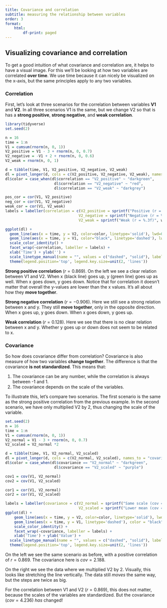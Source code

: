 ```yaml
---
title: Covariance and correlation
subtitle: measuring the relationship between variables
order: 3
format:
    html:
        df-print: paged
---
```





## Visualizing covariance and correlation

To get a good intuition of what covariance and correlation are, it helps to have a visual image.
For this we'll be looking at how two variables are correlated **over time**.
We use time because it can nicely be visualized on the x-axis, but the same principles apply to any two variables.

### Correlation

First, let's look at three scenarios for the correlation between variables **V1** and **V2**.
In all three scenarios V1 is the same, but we change V2 so that is has a **strong positive**, **strong negative**, and **weak correlation**.

```r
library(tidyverse)
set.seed(2)

n = 16
time = 1:n
V1 = cumsum(rnorm(n, 0, 1))
V2_positive = V1 - 3 + rnorm(n, 0, 0.7)
V2_negative = -V1 + 2 + rnorm(n, 0, 0.6)
V2_weak = rnorm(n, 0, 1)

d = tibble(time, V1, V2_positive, V2_negative, V2_weak)
dl = pivot_longer(d, cols = c(V2_positive, V2_negative, V2_weak), names_to = "correlation", values_to = "V2")
dl$color = case_when(dl$correlation == "V2_positive" ~ "darkgreen",
                      dl$correlation == "V2_negative" ~ "red",
                      dl$correlation == "V2_weak" ~ "darkgrey")

pos_cor = cor(V1, V2_positive)
neg_cor = cor(V1, V2_negative)
weak_cor = cor(V1, V2_weak)
labels = labeller(correlation = c(V2_positive = sprintf("Positive (r = %.3f)", pos_cor), 
                                 V2_negative = sprintf("Negative (r = %.3f)", neg_cor),
                                 V2_weak = sprintf("Weak (r = %.3f)", weak_cor)))

ggplot(dl) +
  geom_line(aes(x = time, y = V2, color=color, linetype='solid'), lwd=0.8) +
  geom_line(aes(x = time, y = V1, color="black", linetype='dashed'), lwd=0.8) +
  scale_color_identity() + 
  facet_wrap(~correlation, labeller = labels) +
  xlab('Time') + ylab('') + 
  scale_linetype_manual(name = "", values = c("dashed", "solid"), labels = c("V1", "V2")) +
  theme(legend.position='top', legend.key.size=unit(2, 'lines'))
```

**Strong positive correlation** ($r = 0.869$).
On the left we see a clear relation between V1 and V2.
When x (black line) goes up, y (green line) goes up as well.
When x goes down, y goes down.
Notice that for correlation it doesn't matter that overall the y-values are lower than the x values.
It's all about how they **move together**.

**Strong negative correlation** ($r = -0.906$).
Here we still see a strong relation between x and y.
They still **move together**, only in the opposite direction.
When x goes up, y goes down.
When x goes down, y goes up.

**Weak correlation** ($r = 0.128$).
Here we see that there is no clear relation between x and y.
Whether y goes up or down does not seem to be related to x.


### Covariance

So how does covariance differ from correlation?
Covariance is also measure of how two variables **change together**.
The difference is that the covariance **is not standardized**.
This means that:

1. The covariance can be any number, while the correlation is always between -1 and 1.
2. The covariance depends on the scale of the variables. 

To illustrate this, let's compare two scenarios.
The first scenario is the same as the strong positive correlation from the previous example.
In the second scenario, we have only multiplied V2 by 2, thus changing the scale of the variable.


```r
set.seed(2)
n = 16
time = 1:n
V1 = cumsum(rnorm(n, 0, 1))
V2_normal = V1 - 3 + rnorm(n, 0, 0.7)
V2_scaled = V2_normal *2

d = tibble(time, V1, V2_normal, V2_scaled)
dl = pivot_longer(d, cols = c(V2_normal, V2_scaled), names_to = "covariance", values_to = "V2")
dl$color = case_when(dl$covariance == "V2_normal" ~ "darkgreen",
                      dl$covariance == "V2_scaled" ~ "purple")

cov1 = cov(V1, V2_normal)
cov2 = cov(V1, V2_scaled)

cor1 = cor(V1, V2_normal)
cor2 = cor(V1, V2_scaled)

labels = labeller(covariance = c(V2_normal = sprintf("Same scale (cov = %.3f, r = %.3f)", cov1, cor1), 
                                 V2_scaled = sprintf("Lower mean (cov = %.3f, r = %.3f)", cov2, cor2)))
ggplot(dl) +
    geom_line(aes(x = time, y = V2, color=color, linetype='solid'), lwd=0.8) +
    geom_line(aes(x = time, y = V1, linetype='dashed'), color = "black", lwd=0.8) +
    scale_color_identity() + 
    facet_wrap(~covariance, labeller = labels) +
    xlab('Time') + ylab('Value') +
  scale_linetype_manual(name = "", values = c("dashed", "solid"), labels = c("V1", "V2")) +
  theme(legend.position='top', legend.key.size=unit(2, 'lines'))

```

On the left we see the same scenario as before, with a positive correlation of $r = 0.869$.
The covariance here is $cov = 2.188$.

On the right we see the data where we multiplied V2 by 2.
Visually, this looks like stretching the line vertically.
The data still *moves* the same way, but the steps are twice as big.

For the correlation between V1 and V2 ($r = 0.869$), this does not matter, because the scales of the variables are standardized.
But the covariance ($cov = 4.236$) *has* changed!